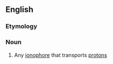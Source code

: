 ==English==

===Etymology===
{{af|en|proton|-o-|-phore}}

===Noun===
{{en-noun}}

# {{lb|en|biology}} Any [[ionophore]] that transports [[proton]]s